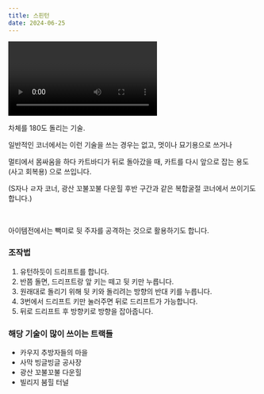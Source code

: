 ```yaml
---
title: 스핀턴
date: 2024-06-25
---
```


<Division className="mdRatio">
	<Video fileName="speed/speed-spinturn.mp4" />
</Division>

<Bq>차체를 180도 돌리는 기술.</Bq>

일반적인 코너에서는 이런 기술을 쓰는 경우는 없고, 멋이나 묘기용으로 쓰거나 

멀티에서 몸싸움을 하다 카트바디가 뒤로 돌아갔을 때, 카트를 다시 앞으로 잡는 용도 (사고 회복용) 으로 쓰입니다.

(S자나 ㄹ자 코너, 광산 꼬불꼬불 다운힐 후반 구간과 같은 복합굴절 코너에서 쓰이기도 합니다.)

<br/>

아이템전에서는 <Link href="" target="_blank">빽미</Link>로 뒷 주자를 공격하는 것으로 활용하기도 합니다.

### 조작법

1. 유턴하듯이 드리프트를 합니다.
2. 반쯤 돌면, 드리프트랑 앞 키는 떼고 뒷 키만 누릅니다.
3. 원래대로 돌리기 위해 뒷 키와 돌리려는 방향의 반대 키를 누릅니다.
4. 3번에서 드리프트 키만 눌러주면 뒤로 드리프트가 가능합니다.
5. 뒤로 드리프트 후 방향키로 방향을 잡아줍니다.

### 해당 기술이 많이 쓰이는 트랙들

- 카우지 추방자들의 마을
- 사막 빙글빙글 공사장
- 광산 꼬불꼬불 다운힐
- 빌리지 붐힐 터널